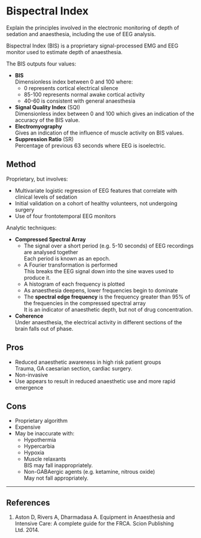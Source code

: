 # Bispectral Index

:::ANZCA
Explain the principles involved in the electronic monitoring of depth of sedation and anaesthesia, including the use of EEG analysis.
:::

Bispectral Index (BIS) is a proprietary signal-processed EMG and EEG monitor used to estimate depth of anaesthesia.

The BIS outputs four values:

* **BIS**\
Dimensionless index between 0 and 100 where:
    * 0 represents cortical electrical silence
    * 85-100 represents normal awake cortical activity
    * 40-60 is consistent with general anaesthesia
* **Signal Quality Index** (SQI)\
Dimensionless index between 0 and 100 which gives an indication of the accuracy of the BIS value.
* **Electromyography**\
Gives an indication of the influence of muscle activity on BIS values.
* **Suppression Ratio** (SR)\
Percentage of previous 63 seconds where EEG is isoelectric.


## Method

Proprietary, but involves:

* Multivariate logistic regression of EEG features that correlate with clinical levels of sedation
* Initial validation on a cohort of healthy volunteers, not undergoing surgery
* Use of four frontotemporal EEG monitors

Analytic techniques:

* **Compressed Spectral Array**
    * The signal over a short period (e.g. 5-10 seconds) of EEG recordings are analysed together\
    Each period is known as an epoch.
    * A Fourier transformation is performed\
    This breaks the EEG signal down into the sine waves used to produce it.\
    * A histogram of each frequency is plotted
    * As anaesthesia deepens, lower frequencies begin to dominate
    * The **spectral edge frequency** is the frequency greater than 95% of the frequencies in the compressed spectral array\
    It is an indicator of anaesthetic depth, but not of drug concentration.
* **Coherence**\
Under anaesthesia, the electrical activity in different sections of the brain falls out of phase.

## Pros

* Reduced anaesthetic awareness in high risk patient groups\
Trauma, GA caesarian section, cardiac surgery.
* Non-invasive
* Use appears to result in reduced anaesthetic use and more rapid emergence

## Cons

* Proprietary algorithm
* Expensive
* May be inaccurate with:
    * Hypothermia
    * Hypercarbia
    * Hypoxia
    * Muscle relaxants\
    BIS may fall inappropriately.
    * Non-GABAergic agents (e.g. ketamine, nitrous oxide)  \
    May not fall appropriately.


---

## References

1. Aston D, Rivers A, Dharmadasa A. Equipment in Anaesthesia and Intensive Care: A complete guide for the FRCA. Scion Publishing Ltd. 2014.